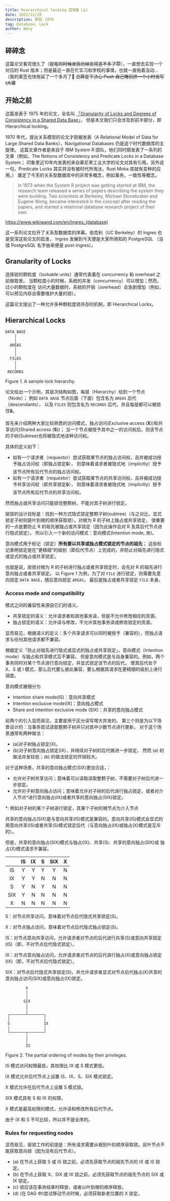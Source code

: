 ```yaml
---
title: Hierarchical locking 层锁🔒（上）
date: 2022/12/20
description: 梦回 1970
tag: Database, Lock
author: Weny
---
```


## 碎碎念
这篇论文看完很久了（~~提笔的时候发现已经忘得差不多了😇~~），一直想去实现一个对应的 Rust 版本；但是最近一直在忙实习和学校的事情，也就一直拖着没动... （我的美签也快拖延了一个多月了🥹
~~总算是下决心 Push 自己睡前挤一个小时去写(大雾~~

## 开始之前

这篇发表于 1975 年的论文，全名叫 [「Granularity of Locks and Degrees of Consistency in a Shared Data Base」](https://dl.acm.org/doi/pdf/10.1145/1282480.1282513)，
但是本文我们只会涉及到前半部分，即 Hierarchical locking。


1970 年代，提出关系模型的论文才刚被发表（A Relational Model of Data for Large Shared Data Banks），Navigational Databases 仍是这个时代数据库的主旋律。
这篇文章作者是来自于 IBM System R 团队，他们同时期发表了一系列的文章（例如，The Notions of Consistency and Predicate Locks in a Database System；
印象里近10年内发表的来自慕尼黑工业大学的论文对其有引用。另外说一句，Predicate Locks 其实并没有被时代所淘汰，Rust Moka 库就有变种的应用。）
奠定了今天的关系型数据库中的非常多概念，例如事务，一致性等概念。

> In 1973 when the System R project was getting started at IBM, 
> the research team released a series of papers describing the system they were building. 
> Two scientists at Berkeley, Michael Stonebraker and Eugene Wong, became interested in the concept after reading the papers, 
> and started a relational database research project of their own

https://www.wikiwand.com/en/Ingres_(database)

这一系列论文拉开了关系型数据库的序幕。伯克利（UC Berkeley）的 Ingres 也是受深这些论文的启发，
Ingres 发展到今天便是大家所熟知的 PostgreSQL （没错 PostgreSQL 名字由来便是 post-Ingres）。

## Granularity of Locks

选择锁的颗粒度（lockable units）通常代表着在 concurrency 和 overhead 之前做取舍。
当颗粒度小的时候，系统的并发（concurrency）可以增加；然而，过小的颗粒度在
访问大量数据时，系统的开销（overhead）会急剧增加（例如，可以预见内存会需要维护大量的锁）。

这篇论文提出了一种允许多种颗粒度锁共存的机制，即 Hierarchical Locks。

## Hierarchical Locks

```
DATA BASE
    │
    │
  AREAS
    │
    │
  FILES
    │
    │
 RECORDS
```
Figure 1. A sample lock hierarchy. 


论文给出一个示例，其层次结构如图，每层（Hierarchy）给到一个节点（Node）；
例如 `DATA BASE` 节点后面（下面）包含名为 `AREAS` 后代（descendants），
以及 `FILES` 则包含名为 `RECORDS` 后代，并且每层都可以被锁住🔒。

首先来介绍两种大家比较熟悉的访问模式，独占访问(Exclusive access (**X**))和共享访问(Shared access (**S**))；
当一个节点被授予其中之一的访问权后，则该节点的子树(Subtree)也将被隐式地该种访问权。

具体的定义如下：
- 如有一个请求者（requestor）尝试获取某节点的独占访问权，且并被成功授予独占访问权（即独占锁定🔒），
则意味着请求者被隐式地（implicitly）授予该节点所有后代节点的独占访问权。
- 如有一个请求者（requestor）尝试获取某节点的共享访问权，且并被成功授予共享访问权（即共享锁定🔒），
则意味着请求者被隐式地（implicitly）授予该节点所有后代节点的共享访问权。

然而独占或共享访问只能锁住整颗树，不能对其子树进行锁定。

层锁的设计目标是：找到一种方式隐式锁定整颗子树(subtree)（与之对比，显式锁定子树则是叶到根的顺序获取锁）。对根为 R 的子树上独占或共享锁定，
很重要的一点是要防止 R 的祖先被独占或共享锁定（因为此操作会对 R 及其后代节点进行隐式锁定）。
所以引入一个新的访问模式：意向模式(Intention mode, (**I**))。

意向模式用于标记（锁定）**所有要以共享或独占模式锁定的节点的祖先**； 
这些标记表明锁定是在“更精细”的级别（即后代节点）上完成的，并防止对祖先进行隐式或显式的独占或共享锁定。

也就是说，层锁对根为 R 的子树进行独占或者共享锁定时，会先对 R 的祖先进行意向独占或者共享锁定。
以 Figure 1 为例，为了对 `FILE` 进行锁定，则需要先意向锁定 `DATA BASE`，随后意向锁定 `AREAS`，
最后是独占或者共享锁定 `FILE` 本身。

### Access mode and compatibility

模式之间的兼容性来源自它们的语义。

- 共享锁定的语义：允许请求者和其他事务读，但是不允许修改相应的资源。
- 独占锁定的语义：允许读与修改，不允许其他事务读或修改锁定的资源。

显而易见，根据语义的定义：多个共享请求可以同时被授予（兼容的），而独占请求与任何其他请求都不兼容。

根据定义「防止对祖先进行隐式或显式的独占或共享锁定」，意向模式（Intention mode）与独占和共享模式互不兼容。
但是意向模式是与自身兼容的。例如，两个事务同时对某个节点进行意向锁定，并显式锁定该节点的后代，
使其后代处于 X、S 或 I 模式，那么后代要么彼此兼容，要么根据其请求在更精细的级别上进行调度。

意向模式被细分为
- Intention share mode(IS)：意向共享模式
- Intention exclusive mode(IX)：意向独占模式
- Share and intention exclusive mode (SIX)：共享的意向独占模式

前两个的引入显而易见，主要是用于区分读写增大并发的。
第三个则是为以下场景设计的：当事务尝试读取整颗子树并只对其中少数节点进行更新。
对于这个场景通常有两种做法：
- (a)对子树独占锁定(X)。
- (b)对子树意向独占锁定(IX)，并继续对子树的后代做进一步锁定。
然而 (a) 的做法并发较低；(b) 的做法锁定的开销较大。

对于这种场景，共享的意向独占模式(SIX)更加合适，：
- 允许对子树共享访问；意味着可以读取读取整颗子树，不需要对子树后代进一步锁定。
- 允许对子树意向独占访问；意味着允许对子树的后代进行独占锁定，或者对介入节点*进行意向独占(IX)或者共享的意向独占(SIX)锁定。

*: 例如对子树的某个子树进行锁定，其某个子树的根节点为介入节点

共享的意向独占(SIX)是与意向共享(IS)模式是兼容的。意向共享(IS)模式会显式的用意向共享(IS)或者共享(S)模式锁定后代（与意向独占(IX)或独占(X)模式是互斥的）。

但是，共享的意向独占(SIX)模式与独占(IX)、共享(S)、共享的意向独占(SIX)或 独占(X)模式请求不兼容。

|     | IS | IX | S | SIX | X |
|:---:|:--:|:--:|:-:|:---:|:-:|
|  IS |  Y |  Y | Y |  Y  | N |
|  IX |  Y |  Y | N |  N  | N |
|  S  |  Y |  N | Y |  N  | N |
| SIX |  Y |  N | N |  N  | N |
|  X  |  N |  N | N |  N  | N |

S：对节点共享访问，意味着对节点后代隐式共享锁定(S)。

X：对节点独占访问，意味着对节点后代隐式独占锁定(S)。

IS：对节点意向共享访问，允许请求者对节点的后代进行共享(S)或意向共享锁定(IS)（即，不对节点后代隐式锁定）。

IX：对节点意向独占访问，允许请求者对节点的后代进行独占(X)或意向独占锁定(IX)（即，不对节点后代隐式锁定）。

SIX：对节点后代隐式共享锁定(S)，并允许请求者显式对节点后代独占(X)共享的意向独占访问(SIX)或意向独占(IX)锁定。

```
         X
         │
         │
        SIX
         │
         │
 ┌───────┴───────┐
 │               │
 S               IX
 │               │
 └───────┬───────┘
         │
         │
         IS
```
Figure 2. The partial ordering of modes by their privileges. 

IS 模式访问权限最低，其权限比 IX 或 S 模式更低。 

IX 模式允许后代节点上设置 IS、IX、S、SIX 模式锁定。

X 模式允许在后代节点上设置 S 模式锁。

SIX 模式具有 S 和 IX 的权限。

X 模式是最高权限的模式，允许读和修改所有后代节点。

由于 IX 和 S 不可比较，所以并不是全序的。

### Rules for requesting nodes

显而易见，层锁工作的前提是：所有请求需要从根到叶的顺序获取锁。且叶节点不能获取意向锁（因为没有后代节点）。

- (a) 在节点上获取 S 或 IS 锁之前，必须先获取节点的祖先节点的 IX 或 IS 锁定。
- (b) 在节点上获取 X、SIX 或 IX 锁之前，必须先获取节点的祖先节点的 SIX 或 IX 锁定。
- (c) 锁应该在事务结束时释放，或者以叶到根的顺序释放。
- (d) (在 DAG 中)尝试移动节点时候，必须获取新老位置的 X 锁定。
